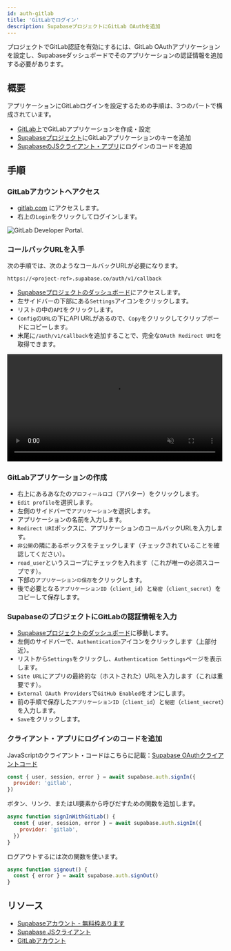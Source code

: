 ```yaml
---
id: auth-gitlab
title: 'GitLabでログイン'
description: SupabaseプロジェクトにGitLab OAuthを追加
---
```



プロジェクトでGitLab認証を有効にするには、GitLab OAuthアプリケーションを設定し、Supabaseダッシュボードでそのアプリケーションの認証情報を追加する必要があります。

## 概要

アプリケーションにGitLabログインを設定するための手順は、3つのパートで構成されています。

- [GitLab](https://gitlab.com)上でGitLabアプリケーションを作成・設定
- [Supabaseプロジェクト](https://api.supabase.io)にGitLabアプリケーションのキーを追加
- [SupabaseのJSクライアント・アプリ](https://github.com/supabase/supabase-js)にログインのコードを追加

## 手順

### GitLabアカウントへアクセス

- [gitlab.com](https://gitlab.com) にアクセスします。
- 右上の`Login`をクリックしてログインします。

![GitLab Developer Portal.](/img/guides/gitlab-portal.png)

### コールバックURLを入手

次の手順では、次のようなコールバックURLが必要になります。

`https://<project-ref>.supabase.co/auth/v1/callback`

- [Supabaseプロジェクトのダッシュボード](https://api.supabase.io)にアクセスします。
- 左サイドバーの下部にある`Settings`アイコンをクリックします。
- リストの中の`API`をクリックします。
- `Config`の`URL`の下にAPI URLがあるので、`Copy`をクリックしてクリップボードにコピーします。
- 末尾に`/auth/v1/callback`を追加することで、完全な`OAuth Redirect URI`を取得できます。

<video width="99%" muted playsInline controls="true">
  <source src="/docs/videos/api/api-url-and-key.mp4" type="video/mp4" muted playsInline />
</video>

### GitLabアプリケーションの作成

- 右上にあるあなたの`プロフィールロゴ`（アバター）をクリックします。
- `Edit profile`を選択します。
- 左側のサイドバーで`アプリケーション`を選択します。
- アプリケーションの名前を入力します。
- `Redirect URI`ボックスに、アプリケーションのコールバックURLを入力します。
- `非公開`の隣にあるボックスをチェックします（チェックされていることを確認してください）。
- `read_user`というスコープにチェックを入れます（これが唯一の必須スコープです）。
- 下部の`アプリケーションの保存`をクリックします。
- 後で必要となる`アプリケーションID`（`client_id`）と`秘密`（`client_secret`）をコピーして保存します。

### SupabaseのプロジェクトにGitLabの認証情報を入力

- [Supabaseプロジェクトのダッシュボード](https://api.supabase.io)に移動します。
- 左側のサイドバーで、`Authentication`アイコンをクリックします（上部付近）。
- リストから`Settings`をクリックし、`Authentication Settings`ページを表示します。
- `Site URL`にアプリの最終的な（ホストされた）URLを入力します（これは重要です）。
- `External OAuth Providers`で`GitHub Enabled`をオンにします。
- 前の手順で保存した`アプリケーションID`（`client_id`）と`秘密`（`client_secret`）を入力します。
- `Save`をクリックします。

### クライアント・アプリにログインのコードを追加

JavaScriptのクライアント・コードはこちらに記載：[Supabase OAuthクライアントコード](/docs/reference/javascript/auth-signin#sign-in-using-third-party-providers)

```js
const { user, session, error } = await supabase.auth.signIn({
  provider: 'gitlab',
})
```

ボタン、リンク、またはUI要素から呼びだすための関数を追加します。

```js
async function signInWithGitLab() {
  const { user, session, error } = await supabase.auth.signIn({
    provider: 'gitlab',
  })
}
```

ログアウトするには次の関数を使います。

```js
async function signout() {
  const { error } = await supabase.auth.signOut()
}
```

## リソース

- [Supabaseアカウント - 無料枠あります](https://supabase.com)
- [Supabase JSクライアント](https://github.com/supabase/supabase-js)
- [GitLabアカウント](https://gitlab.com)
